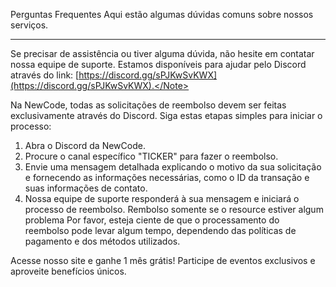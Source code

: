 Perguntas Frequentes
Aqui estão algumas dúvidas comuns sobre nossos serviços.

---

<Note>Se precisar de assistência ou tiver alguma dúvida, não hesite em contatar nossa equipe de suporte. Estamos disponíveis para ajudar pelo Discord através do link: [https://discord.gg/sPJKwSvKWX](https://discord.gg/sPJKwSvKWX).</Note>

<Accordion title="Como solicitar reembolso?">
  Na NewCode, todas as solicitações de reembolso devem ser feitas exclusivamente através do Discord. Siga estas etapas simples para iniciar o processo:

  1. Abra o Discord da NewCode.
  2. Procure o canal específico "TICKER" para fazer o reembolso.
  3. Envie uma mensagem detalhada explicando o motivo da sua solicitação e fornecendo as informações necessárias, como o ID da transação e suas informações de contato.
  4. Nossa equipe de suporte responderá à sua mensagem e iniciará o processo de reembolso.
  <Warning>Rembolso somente se o resource estiver algum problema</Warning>
  <Note>Por favor, esteja ciente de que o processamento do reembolso pode levar algum tempo, dependendo das políticas de pagamento e dos métodos utilizados.</Note>
</Accordion>

<Accordion title="Como faço para obter?">

Acesse nosso site e ganhe 1 mês grátis! Participe de eventos exclusivos e aproveite benefícios únicos.
</Accordion>

